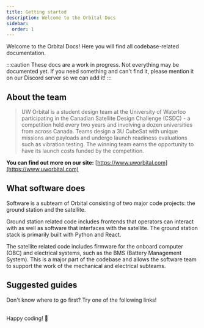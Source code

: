 ```yaml
---
title: Getting started
description: Welcome to the Orbital Docs
sidebar:
  order: 1
---
```


Welcome to the Orbital Docs! Here you will find all codebase-related documentation.

:::caution
These docs are a work in progress. Not everything may be documented yet. If you need something and can't find it, please mention it on our Discord server so we can add it!
:::

## About the team
> UW Orbital is a student design team at the University of Waterloo participating in the Canadian Satellite Design Challenge (CSDC) - a competition held every two years and involving a dozen universities from across Canada. Teams design a 3U CubeSat with unique missions and payloads and undergo launch readiness evaluations such as vibration testing. The winning team earns the opportunity to have its launch costs funded by the competition.

**You can find out more on our site:** [https://www.uworbital.com](https://www.uworbital.com)

## What software does
Software is a subteam of Orbital consisting of two major code projects: the ground station and the satellite.

Ground station related code includes frontends that operators can interact with as well as software that interfaces with the satellite. The ground station stack is primarily built with Python and React.

The satellite related code includes firmware for the onboard computer (OBC) and electrical systems, such as the BMS (Battery Management System). This is a major part of the codebase and allows the software team to support the work of the mechanical and electrical subteams.

## Suggested guides
Don't know where to go first? Try one of the following links!

<LinkCard title="Initial setup" href="/OBC-firmware/start-here/initial-setup/" />
<LinkCard title="Building the OBC firmware" href="/OBC-firmware/builds/build-obc/" />
<LinkCard title="Building the ground station" href="/OBC-firmware/builds/build-gs/" />
<LinkCard title="Style guide" href="/OBC-firmware/start-here/style-guide/" />
<LinkCard title="File structure overview" href="/OBC-firmware/start-here/file-structure/" />

<br />Happy coding! 🚀
